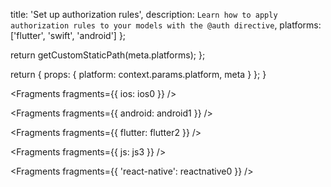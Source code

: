 
  title: 'Set up authorization rules',
  description: `Learn how to apply authorization rules to your models with the @auth directive`,
  platforms: ['flutter', 'swift', 'android']
};

  return getCustomStaticPath(meta.platforms);
};

  return {
    props: {
      platform: context.params.platform,
      meta
    }
  };
}


<Fragments fragments={{ ios: ios0 }} />


<Fragments fragments={{ android: android1 }} />


<Fragments fragments={{ flutter: flutter2 }} />


<Fragments fragments={{ js: js3 }} />


<Fragments fragments={{ 'react-native': reactnative0 }} />
